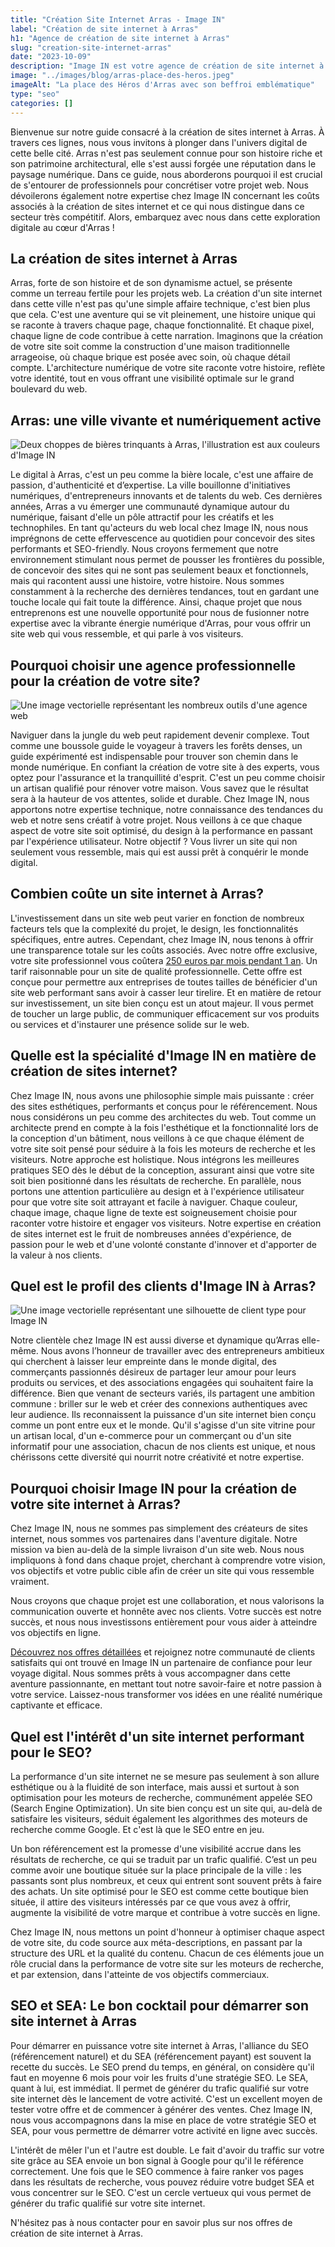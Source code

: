 ```yaml
---
title: "Création Site Internet Arras - Image IN"
label: "Création de site internet à Arras"
h1: "Agence de création de site internet à Arras"
slug: "creation-site-internet-arras"
date: "2023-10-09"
description: "Image IN est votre agence de création de site internet à Arras. Nous concevons des sites web esthétiques, performants et optimisés pour le SEO, propulsant les entreprises arrageoises dans l'univers digital."
image: "../images/blog/arras-place-des-heros.jpeg"
imageAlt: "La place des Héros d'Arras avec son beffroi emblématique"
type: "seo"
categories: []
---
```


Bienvenue sur notre guide consacré à la création de sites internet à Arras. À travers ces lignes, nous vous invitons à plonger dans l'univers digital de cette belle cité. Arras n'est pas seulement connue pour son histoire riche et son patrimoine architectural, elle s'est aussi forgée une réputation dans le paysage numérique. Dans ce guide, nous aborderons pourquoi il est crucial de s'entourer de professionnels pour concrétiser votre projet web. Nous dévoilerons également notre expertise chez Image IN concernant les coûts associés à la création de sites internet et ce qui nous distingue dans ce secteur très compétitif. Alors, embarquez avec nous dans cette exploration digitale au cœur d'Arras !

## La création de sites internet à Arras

Arras, forte de son histoire et de son dynamisme actuel, se présente comme un terreau fertile pour les projets web. La création d'un site internet dans cette ville n'est pas qu'une simple affaire technique, c'est bien plus que cela. C'est une aventure qui se vit pleinement, une histoire unique qui se raconte à travers chaque page, chaque fonctionnalité. Et chaque pixel, chaque ligne de code contribue à cette narration. Imaginons que la création de votre site soit comme la construction d'une maison traditionnelle arrageoise, où chaque brique est posée avec soin, où chaque détail compte. L'architecture numérique de votre site raconte votre histoire, reflète votre identité, tout en vous offrant une visibilité optimale sur le grand boulevard du web.

## Arras: une ville vivante et numériquement active

![Deux choppes de bières trinquants à Arras, l'illustration est aux couleurs d'Image IN](../images/blog/arras-biere-local-trinque.png)
<br />

Le digital à Arras, c'est un peu comme la bière locale, c'est une affaire de passion, d'authenticité et d’expertise. La ville bouillonne d'initiatives numériques, d'entrepreneurs innovants et de talents du web. Ces dernières années, Arras a vu émerger une communauté dynamique autour du numérique, faisant d'elle un pôle attractif pour les créatifs et les technophiles. En tant qu'acteurs du web local chez Image IN, nous nous imprégnons de cette effervescence au quotidien pour concevoir des sites performants et SEO-friendly. Nous croyons fermement que notre environnement stimulant nous permet de pousser les frontières du possible, de concevoir des sites qui ne sont pas seulement beaux et fonctionnels, mais qui racontent aussi une histoire, votre histoire. Nous sommes constamment à la recherche des dernières tendances, tout en gardant une touche locale qui fait toute la différence. Ainsi, chaque projet que nous entreprenons est une nouvelle opportunité pour nous de fusionner notre expertise avec la vibrante énergie numérique d'Arras, pour vous offrir un site web qui vous ressemble, et qui parle à vos visiteurs.

## Pourquoi choisir une agence professionnelle pour la création de votre site?

![Une image vectorielle représentant les nombreux outils d'une agence web](../images/blog/agence-web-pro.png)
<br />

Naviguer dans la jungle du web peut rapidement devenir complexe. Tout comme une boussole guide le voyageur à travers les forêts denses, un guide expérimenté est indispensable pour trouver son chemin dans le monde numérique. En confiant la création de votre site à des experts, vous optez pour l'assurance et la tranquillité d'esprit. C'est un peu comme choisir un artisan qualifié pour rénover votre maison. Vous savez que le résultat sera à la hauteur de vos attentes, solide et durable. Chez Image IN, nous apportons notre expertise technique, notre connaissance des tendances du web et notre sens créatif à votre projet. Nous veillons à ce que chaque aspect de votre site soit optimisé, du design à la performance en passant par l'expérience utilisateur. Notre objectif ? Vous livrer un site qui non seulement vous ressemble, mais qui est aussi prêt à conquérir le monde digital.

## Combien coûte un site internet à Arras?

L'investissement dans un site web peut varier en fonction de nombreux facteurs tels que la complexité du projet, le design, les fonctionnalités spécifiques, entre autres. Cependant, chez Image IN, nous tenons à offrir une transparence totale sur les coûts associés. Avec notre offre exclusive, votre site professionnel vous coûtera [250 euros par mois pendant 1 an](/votre-site-a-250-euros-par-mois-pendant-1-an/). Un tarif raisonnable pour un site de qualité professionnelle. Cette offre est conçue pour permettre aux entreprises de toutes tailles de bénéficier d'un site web performant sans avoir à casser leur tirelire. Et en matière de retour sur investissement, un site bien conçu est un atout majeur. Il vous permet de toucher un large public, de communiquer efficacement sur vos produits ou services et d'instaurer une présence solide sur le web.

## Quelle est la spécialité d'Image IN en matière de création de sites internet?

Chez Image IN, nous avons une philosophie simple mais puissante : créer des sites esthétiques, performants et conçus pour le référencement. Nous nous considérons un peu comme des architectes du web. Tout comme un architecte prend en compte à la fois l'esthétique et la fonctionnalité lors de la conception d'un bâtiment, nous veillons à ce que chaque élément de votre site soit pensé pour séduire à la fois les moteurs de recherche et les visiteurs. Notre approche est holistique. Nous intégrons les meilleures pratiques SEO dès le début de la conception, assurant ainsi que votre site soit bien positionné dans les résultats de recherche. En parallèle, nous portons une attention particulière au design et à l'expérience utilisateur pour que votre site soit attrayant et facile à naviguer. Chaque couleur, chaque image, chaque ligne de texte est soigneusement choisie pour raconter votre histoire et engager vos visiteurs. Notre expertise en création de sites internet est le fruit de nombreuses années d'expérience, de passion pour le web et d'une volonté constante d'innover et d'apporter de la valeur à nos clients.

## Quel est le profil des clients d'Image IN à Arras?

![Une image vectorielle représentant une silhouette de client type pour Image IN](../images/blog/client-type-image-in.png)
<br />

Notre clientèle chez Image IN est aussi diverse et dynamique qu’Arras elle-même. Nous avons l’honneur de travailler avec des entrepreneurs ambitieux qui cherchent à laisser leur empreinte dans le monde digital, des commerçants passionnés désireux de partager leur amour pour leurs produits ou services, et des associations engagées qui souhaitent faire la différence. Bien que venant de secteurs variés, ils partagent une ambition commune : briller sur le web et créer des connexions authentiques avec leur audience. Ils reconnaissent la puissance d'un site internet bien conçu comme un pont entre eux et le monde. Qu'il s'agisse d'un site vitrine pour un artisan local, d'un e-commerce pour un commerçant ou d'un site informatif pour une association, chacun de nos clients est unique, et nous chérissons cette diversité qui nourrit notre créativité et notre expertise.

## Pourquoi choisir Image IN pour la création de votre site internet à Arras?

Chez Image IN, nous ne sommes pas simplement des créateurs de sites internet, nous sommes vos partenaires dans l'aventure digitale. Notre mission va bien au-delà de la simple livraison d'un site web. Nous nous impliquons à fond dans chaque projet, cherchant à comprendre votre vision, vos objectifs et votre public cible afin de créer un site qui vous ressemble vraiment.

Nous croyons que chaque projet est une collaboration, et nous valorisons la communication ouverte et honnête avec nos clients. Votre succès est notre succès, et nous nous investissons entièrement pour vous aider à atteindre vos objectifs en ligne.

[Découvrez nos offres détaillées](/offres/) et rejoignez notre communauté de clients satisfaits qui ont trouvé en Image IN un partenaire de confiance pour leur voyage digital. Nous sommes prêts à vous accompagner dans cette aventure passionnante, en mettant tout notre savoir-faire et notre passion à votre service. Laissez-nous transformer vos idées en une réalité numérique captivante et efficace.

## Quel est l'intérêt d'un site internet performant pour le SEO?

La performance d'un site internet ne se mesure pas seulement à son allure esthétique ou à la fluidité de son interface, mais aussi et surtout à son optimisation pour les moteurs de recherche, communément appelée SEO (Search Engine Optimization). Un site bien conçu est un site qui, au-delà de satisfaire les visiteurs, séduit également les algorithmes des moteurs de recherche comme Google. Et c'est là que le SEO entre en jeu.

Un bon référencement est la promesse d'une visibilité accrue dans les résultats de recherche, ce qui se traduit par un trafic qualifié. C’est un peu comme avoir une boutique située sur la place principale de la ville : les passants sont plus nombreux, et ceux qui entrent sont souvent prêts à faire des achats. Un site optimisé pour le SEO est comme cette boutique bien située, il attire des visiteurs intéressés par ce que vous avez à offrir, augmente la visibilité de votre marque et contribue à votre succès en ligne.

Chez Image IN, nous mettons un point d'honneur à optimiser chaque aspect de votre site, du code source aux méta-descriptions, en passant par la structure des URL et la qualité du contenu. Chacun de ces éléments joue un rôle crucial dans la performance de votre site sur les moteurs de recherche, et par extension, dans l'atteinte de vos objectifs commerciaux.

## SEO et SEA: Le bon cocktail pour démarrer son site internet à Arras

Pour démarrer en puissance votre site internet à Arras, l'alliance du SEO (référencement naturel) et du SEA (référencement payant) est souvent la recette du succès. Le SEO prend du temps, en général, on considère qu'il faut en moyenne 6 mois pour voir les fruits d'une stratégie SEO. Le SEA, quant à lui, est immédiat. Il permet de générer du trafic qualifié sur votre site internet dès le lancement de votre activité. C'est un excellent moyen de tester votre offre et de commencer à générer des ventes. Chez Image IN, nous vous accompagnons dans la mise en place de votre stratégie SEO et SEA, pour vous permettre de démarrer votre activité en ligne avec succès.

L'intérêt de mêler l'un et l'autre est double. Le fait d'avoir du traffic sur votre site grâce au SEA envoie un bon signal à Google pour qu'il le référence correctement. Une fois que le SEO commence à faire ranker vos pages dans les résultats de recherche, vous pouvez réduire votre budget SEA et vous concentrer sur le SEO. C'est un cercle vertueux qui vous permet de générer du trafic qualifié sur votre site internet.

N'hésitez pas à nous contacter pour en savoir plus sur nos offres de création de site internet à Arras.